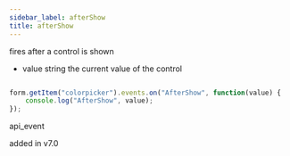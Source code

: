 ```yaml
---
sidebar_label: afterShow
title: afterShow
---
```



          


<Short>
 fires after a control is shown
 


</Short>



- value     string     the current value of the control



~~~js

form.getItem("colorpicker").events.on("AfterShow", function(value) {
    console.log("AfterShow", value);
});


~~~
 api_event

<Descr>




</Descr>


 added in v7.0